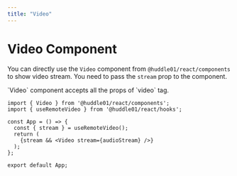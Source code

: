 ```yaml
---
title: "Video"
---
```



# Video Component

You can directly use the `Video` component from `@huddle01/react/components` to show video stream. You need to pass the `stream` prop to the component.

<Callout>
`Video` component accepts all the props of `video` tag.
</Callout>

```tsx 
import { Video } from '@huddle01/react/components';
import { useRemoteVideo } from '@huddle01/react/hooks';

const App = () => {
  const { stream } = useRemoteVideo();
  return (
    {stream && <Video stream={audioStream} />}
  );
};

export default App;
```
